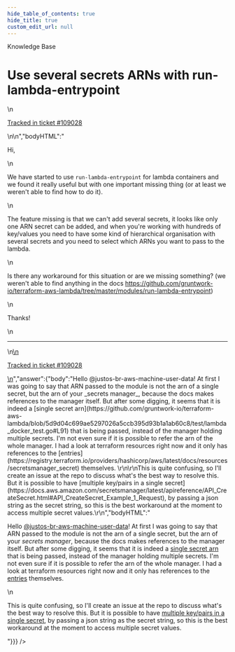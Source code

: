 ```yaml
---
hide_table_of_contents: true
hide_title: true
custom_edit_url: null
---
```



<CenterLayout>
<span class="title">Knowledge Base</span>
<h1>Use several secrets ARNs with run-lambda-entrypoint</h1>
<GitHub json={{"id":"D_kwDOF8slf84AQJy_","number":514,"author":{"login":"justos-br-aws-machine-user-data"},"title":"Use several secrets ARNs with run-lambda-entrypoint","body":"\nHi, \r\n\r\nWe have started to use `run-lambda-entrypoint` for lambda containers and we found it really useful but with one important missing thing (or at least we weren't able to find how to do it). \r\n\r\nThe feature missing is that we can't add several secrets, it looks like only one ARN secret can be added, and when you're working with hundreds of key/values you need to have some kind of hierarchical organisation with several secrets and you need to select which ARNs you want to pass to the lambda. \r\n\r\nIs there any workaround for this situation or are we missing something? (we weren't able to find anything in the docs https://github.com/gruntwork-io/terraform-aws-lambda/tree/master/modules/run-lambda-entrypoint)\r\n\r\nThanks!\r\n\r\n\n\n---\n\n<ins datetime=\"2022-07-21T08:49:45Z\">\n  <p><a href=\"https://support.gruntwork.io/hc/requests/109028\">Tracked in ticket #109028</a></p>\n</ins>\n","bodyHTML":"<p dir=\"auto\">Hi,</p>\n<p dir=\"auto\">We have started to use <code class=\"notranslate\">run-lambda-entrypoint</code> for lambda containers and we found it really useful but with one important missing thing (or at least we weren't able to find how to do it).</p>\n<p dir=\"auto\">The feature missing is that we can't add several secrets, it looks like only one ARN secret can be added, and when you're working with hundreds of key/values you need to have some kind of hierarchical organisation with several secrets and you need to select which ARNs you want to pass to the lambda.</p>\n<p dir=\"auto\">Is there any workaround for this situation or are we missing something? (we weren't able to find anything in the docs <a href=\"https://github.com/gruntwork-io/terraform-aws-lambda/tree/master/modules/run-lambda-entrypoint\">https://github.com/gruntwork-io/terraform-aws-lambda/tree/master/modules/run-lambda-entrypoint</a>)</p>\n<p dir=\"auto\">Thanks!</p>\n<hr>\n<ins datetime=\"2022-07-21T08:49:45Z\">\n  <p dir=\"auto\"><a href=\"https://support.gruntwork.io/hc/requests/109028\" rel=\"nofollow\">Tracked in ticket #109028</a></p>\n</ins>","answer":{"body":"Hello @justos-br-aws-machine-user-data! At first I was going to say that ARN passed to the module is not the arn of a single secret, but the arn of your _secrets manager_, because the docs makes references to the manager itself. But after some digging, it seems that it is indeed a [single secret arn](https://github.com/gruntwork-io/terraform-aws-lambda/blob/5d9d04c699ae5297026a5ccb395d93b1a1ab60c8/test/lambda_docker_test.go#L91) that is being passed, instead of the manager holding multiple secrets. I'm not even sure if it is possible to refer the arn of the whole manager. I had a look at terraform resources right now and it only has references to the [entries](https://registry.terraform.io/providers/hashicorp/aws/latest/docs/resources/secretsmanager_secret) themselves. \r\n\r\nThis is quite confusing, so I'll create an issue at the repo to discuss what's the best way to resolve this. But it is possible to have [multiple key/pairs in a single secret](https://docs.aws.amazon.com/secretsmanager/latest/apireference/API_CreateSecret.html#API_CreateSecret_Example_1_Request), by passing a json string as the secret string, so this is the best workaround at the moment to access multiple secret values.\r\n","bodyHTML":"<p dir=\"auto\">Hello <a class=\"user-mention notranslate\" data-hovercard-type=\"user\" data-hovercard-url=\"/users/justos-br-aws-machine-user-data/hovercard\" data-octo-click=\"hovercard-link-click\" data-octo-dimensions=\"link_type:self\" href=\"https://github.com/justos-br-aws-machine-user-data\">@justos-br-aws-machine-user-data</a>! At first I was going to say that ARN passed to the module is not the arn of a single secret, but the arn of your <em>secrets manager</em>, because the docs makes references to the manager itself. But after some digging, it seems that it is indeed a <a href=\"https://github.com/gruntwork-io/terraform-aws-lambda/blob/5d9d04c699ae5297026a5ccb395d93b1a1ab60c8/test/lambda_docker_test.go#L91\">single secret arn</a> that is being passed, instead of the manager holding multiple secrets. I'm not even sure if it is possible to refer the arn of the whole manager. I had a look at terraform resources right now and it only has references to the <a href=\"https://registry.terraform.io/providers/hashicorp/aws/latest/docs/resources/secretsmanager_secret\" rel=\"nofollow\">entries</a> themselves.</p>\n<p dir=\"auto\">This is quite confusing, so I'll create an issue at the repo to discuss what's the best way to resolve this. But it is possible to have <a href=\"https://docs.aws.amazon.com/secretsmanager/latest/apireference/API_CreateSecret.html#API_CreateSecret_Example_1_Request\" rel=\"nofollow\">multiple key/pairs in a single secret</a>, by passing a json string as the secret string, so this is the best workaround at the moment to access multiple secret values.</p>"}}} />

</CenterLayout>
  

<!-- ##DOCS-SOURCER-START
{
  "sourcePlugin": "github-discussions",
  "hash": "596bcd595bab44b2d38def37028aa760"
}
##DOCS-SOURCER-END -->
